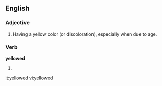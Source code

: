 ==English==

===Adjective===
{{en-adj}}

# Having a yellow color (or discoloration), especially when due to age.

===Verb===
'''yellowed'''

# {{past of|[[yellow]]}}

[[it:yellowed]]
[[vi:yellowed]]